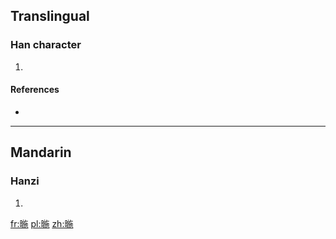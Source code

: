 ==Translingual==

===Han character===
{{Han char|rn=72|rad=日|as=09|sn=13|four=6801<sub>2</sub>|canj=日卜尸木 (AYSD)|ids=⿰[[日]][[施]]}}

# {{defn|Han|sort=日09}}

====References====
* {{Han ref|kx=0497.350|dkj=14035|dj=0865.220|hdz=21526.040|uh=6686|ud=26246|bh=DDBF|bd=56767}}

----

==Mandarin==

===Hanzi===
{{cmn-hanzi|pin=[[xià]] ([[xia4]]), [[yí]] ([[yi2]])|wg=hsia<sup>4</sup>, i<sup>2</sup>}}

# {{defn|lang=cmn|sort=日09}}

[[fr:暆]]
[[pl:暆]]
[[zh:暆]]